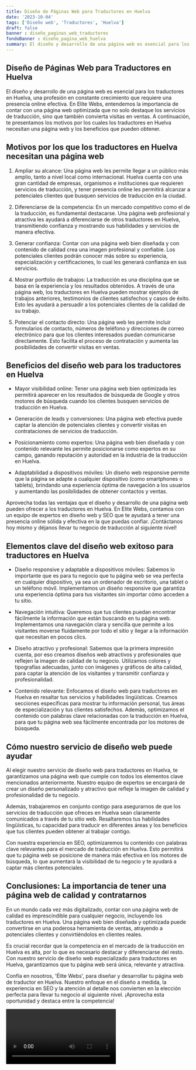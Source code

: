 ```yaml
---
title: Diseño de Páginas Web para Traductores en Huelva
date: '2023-10-04'
tags: ['Diseño web', 'Traductores', 'Huelva']
draft: false
banner : diseño_paginas_web_traductores
fondoBanner : diseño_pagina_web_huelva
summary: El diseño y desarrollo de una página web es esencial para los traductores en Huelva, una profesión en constante crecimiento que requiere una presencia online efectiva. En Elite Webs, entendemos la importancia de contar con una página web optimizada que no solo destaque los servicios de traducción, sino que también convierta visitas en ventas. A continuación, te presentamos los motivos por los cuales los traductores en Huelva necesitan una página web y los beneficios que pueden obtener.
---
```


## Diseño de Páginas Web para Traductores en Huelva

El diseño y desarrollo de una página web es esencial para los traductores en Huelva, una profesión en constante crecimiento que requiere una presencia online efectiva. En Elite Webs, entendemos la importancia de contar con una página web optimizada que no solo destaque los servicios de traducción, sino que también convierta visitas en ventas. A continuación, te presentamos los motivos por los cuales los traductores en Huelva necesitan una página web y los beneficios que pueden obtener.

## Motivos por los que los traductores en Huelva necesitan una página web

1. Ampliar su alcance: Una página web les permite llegar a un público más amplio, tanto a nivel local como internacional. Huelva cuenta con una gran cantidad de empresas, organismos e instituciones que requieren servicios de traducción, y tener presencia online les permitirá alcanzar a potenciales clientes que busquen servicios de traducción en la ciudad.

2. Diferenciarse de la competencia: En un mercado competitivo como el de la traducción, es fundamental destacarse. Una página web profesional y atractiva les ayudará a diferenciarse de otros traductores en Huelva, transmitiendo confianza y mostrando sus habilidades y servicios de manera efectiva.

3. Generar confianza: Contar con una página web bien diseñada y con contenido de calidad crea una imagen profesional y confiable. Los potenciales clientes podrán conocer más sobre su experiencia, especialización y certificaciones, lo cual les generará confianza en sus servicios.

4. Mostrar portfolio de trabajos: La traducción es una disciplina que se basa en la experiencia y los resultados obtenidos. A través de una página web, los traductores en Huelva pueden mostrar ejemplos de trabajos anteriores, testimonios de clientes satisfechos y casos de éxito. Esto les ayudará a persuadir a los potenciales clientes de la calidad de su trabajo.

5. Potenciar el contacto directo: Una página web les permite incluir formularios de contacto, números de teléfono y direcciones de correo electrónico para que los clientes interesados puedan comunicarse directamente. Esto facilita el proceso de contratación y aumenta las posibilidades de convertir visitas en ventas.

## Beneficios del diseño web para los traductores en Huelva

- Mayor visibilidad online: Tener una página web bien optimizada les permitirá aparecer en los resultados de búsqueda de Google y otros motores de búsqueda cuando los clientes busquen servicios de traducción en Huelva.

- Generación de leads y conversiones: Una página web efectiva puede captar la atención de potenciales clientes y convertir visitas en contrataciones de servicios de traducción.

- Posicionamiento como expertos: Una página web bien diseñada y con contenido relevante les permite posicionarse como expertos en su campo, ganando reputación y autoridad en la industria de la traducción en Huelva.

- Adaptabilidad a dispositivos móviles: Un diseño web responsive permite que la página se adapte a cualquier dispositivo (como smartphones o tablets), brindando una experiencia óptima de navegación a los usuarios y aumentando las posibilidades de obtener contactos y ventas.

Aprovecha todas las ventajas que el diseño y desarrollo de una página web pueden ofrecer a los traductores en Huelva. En Elite Webs, contamos con un equipo de expertos en diseño web y SEO que te ayudará a tener una presencia online sólida y efectiva en la que puedas confiar. ¡Contáctanos hoy mismo y déjanos llevar tu negocio de traducción al siguiente nivel!

<GifSeo />

<Cta />

## Elementos clave del diseño web exitoso para traductores en Huelva

- Diseño responsive y adaptable a dispositivos móviles: Sabemos lo importante que es para tu negocio que tu página web se vea perfecta en cualquier dispositivo, ya sea un ordenador de escritorio, una tablet o un teléfono móvil. Implementamos un diseño responsive que garantiza una experiencia óptima para tus visitantes sin importar cómo acceden a tu sitio.

- Navegación intuitiva: Queremos que tus clientes puedan encontrar fácilmente la información que están buscando en tu página web. Implementamos una navegación clara y sencilla que permite a los visitantes moverse fluidamente por todo el sitio y llegar a la información que necesitan en pocos clics.

- Diseño atractivo y profesional: Sabemos que la primera impresión cuenta, por eso creamos diseños web atractivos y profesionales que reflejen la imagen de calidad de tu negocio. Utilizamos colores y tipografías adecuadas, junto con imágenes y gráficos de alta calidad, para captar la atención de los visitantes y transmitir confianza y profesionalidad.

- Contenido relevante: Enfocamos el diseño web para traductores en Huelva en resaltar tus servicios y habilidades lingüísticas. Creamos secciones específicas para mostrar tu información personal, tus áreas de especialización y tus clientes satisfechos. Además, optimizamos el contenido con palabras clave relacionadas con la traducción en Huelva, para que tu página web sea fácilmente encontrada por los motores de búsqueda.

## Cómo nuestro servicio de diseño web puede ayudar

Al elegir nuestro servicio de diseño web para traductores en Huelva, te garantizamos una página web que cumple con todos los elementos clave mencionados anteriormente. Nuestro equipo de expertos se encargará de crear un diseño personalizado y atractivo que refleje la imagen de calidad y profesionalidad de tu negocio.

Además, trabajaremos en conjunto contigo para asegurarnos de que los servicios de traducción que ofreces en Huelva sean claramente comunicados a través de tu sitio web. Resaltaremos tus habilidades lingüísticas, tu capacidad para traducir en diferentes áreas y los beneficios que tus clientes pueden obtener al trabajar contigo.

Con nuestra experiencia en SEO, optimizaremos tu contenido con palabras clave relevantes para el mercado de traducción en Huelva. Esto permitirá que tu página web se posicione de manera más efectiva en los motores de búsqueda, lo que aumentará la visibilidad de tu negocio y te ayudará a captar más clientes potenciales.

## Conclusiones: La importancia de tener una página web de calidad y contratarnos

En un mundo cada vez más digitalizado, contar con una página web de calidad es imprescindible para cualquier negocio, incluyendo los traductores en Huelva. Una página web bien diseñada y optimizada puede convertirse en una poderosa herramienta de ventas, atrayendo a potenciales clientes y convirtiéndolos en clientes reales.

Es crucial recordar que la competencia en el mercado de la traducción en Huelva es alta, por lo que es necesario destacar y diferenciarse del resto. Con nuestro servicio de diseño web especializado para traductores en Huelva, garantizamos que tu página web será única, relevante y atractiva.

Confía en nosotros, 'Élite Webs', para diseñar y desarrollar tu página web de traductor en Huelva. Nuestro enfoque en el diseño a medida, la experiencia en SEO y la atención al detalle nos convierten en la elección perfecta para llevar tu negocio al siguiente nivel. ¡Aprovecha esta oportunidad y destaca entre la competencia!

<Video />

<CtaBot job='Traductores' city='Huelva'/>

<Gmaps query='Huelva+españa+maps' />
